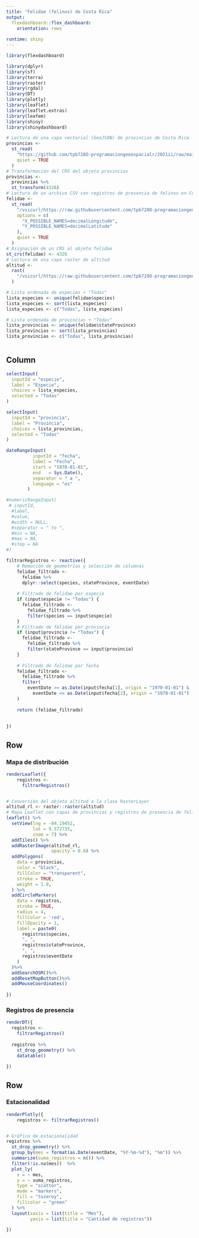 ```yaml
---
title: "Felidae (felinos) de Costa Rica"
output: 
  flexdashboard::flex_dashboard:
    orientation: rows
    
runtime: shiny
---
```


```r
library(flexdashboard)
```

```r
library(dplyr)
library(sf)
library(terra)
library(raster)
library(rgdal)
library(DT)
library(plotly)
library(leaflet)
library(leaflet.extras)
library(leafem)
library(shiny)
library(shinydashboard)
```

```r
# Lectura de una capa vectorial (GeoJSON) de provincias de Costa Rica
provincias <-
  st_read(
    "https://github.com/tpb728O-programaciongeoespacialr/2021ii/raw/main/datos/ign/delimitacion-territorial-administrativa/provincias-simplificadas_100m.geojson",
    quiet = TRUE
  )
# Transformación del CRS del objeto provincias
provincias <-
  provincias %>%
  st_transform(4326)
# Lectura de un archivo CSV con registros de presencia de felinos en Costa Rica
felidae <-
  st_read(
    "/vsicurl/https://raw.githubusercontent.com/tpb728O-programaciongeoespacialr/2021ii/main/datos/gbif/felidae.csv",
    options = c(
      "X_POSSIBLE_NAMES=decimalLongitude",
      "Y_POSSIBLE_NAMES=decimalLatitude"
    ),
    quiet = TRUE
  )
# Asignación de un CRS al objeto felidae
st_crs(felidae) <- 4326
# Lectura de una capa raster de altitud
altitud <-
  rast(
    "/vsicurl/https://raw.githubusercontent.com/tpb728O-programaciongeoespacialr/2021ii/master/datos/worldclim/altitud.tif"
  )

# Lista ordenada de especies + "Todas"
lista_especies <- unique(felidae$species)
lista_especies <- sort(lista_especies)
lista_especies <- c("Todas", lista_especies)

# Lista ordenada de provincias + "Todas"
lista_provincias <- unique(felidae$stateProvince)
lista_provincias <- sort(lista_provincias)
lista_provincias <- c("Todas", lista_provincias)



```

Column {.sidebar}
-----------------------------------------------------------------------

```r
selectInput(
  inputId = "especie",
  label = "Especie",
  choices = lista_especies,
  selected = "Todas"
)

selectInput(
  inputId = "provincia",
  label = "Provincia",
  choices = lista_provincias,
  selected = "Todas"
)

dateRangeInput(
          inputId = "fecha",
          label = "Fecha",
          start = "1970-01-01",
          end   = Sys.Date(),
          separator = " a ",
          language = "es"
        )

#numericRangeInput(
 # inputId,
  #label,
  #value,
  #width = NULL,
  #separator = " to ",
  #min = NA,
  #max = NA,
  #step = NA
#)

filtrarRegistros <- reactive({
    # Remoción de geometrías y selección de columnas
    felidae_filtrado <-
      felidae %>%
      dplyr::select(species, stateProvince, eventDate)
    
    # Filtrado de felidae por especie
    if (input$especie != "Todas") {
      felidae_filtrado <-
        felidae_filtrado %>%
        filter(species == input$especie)
    }
    # Filtrado de felidae por provincia
    if (input$provincia != "Todas") {
      felidae_filtrado <-
        felidae_filtrado %>%
        filter(stateProvince == input$provincia)
    }
    
    # Filtrado de felidae por fecha
    felidae_filtrado <-
      felidae_filtrado %>%
      filter(
        eventDate >= as.Date(input$fecha[1], origin = "1970-01-01") &
          eventDate <= as.Date(input$fecha[2], origin = "1970-01-01")
    )
      
    return (felidae_filtrado)
    
    
})

```

Row
-----------------------------------------------------------------------

### Mapa de distribución

```r

renderLeaflet({
    registros <-
      filtrarRegistros() 


# Conversión del objeto altitud a la clase RasterLayer
altitud_rl <- raster::raster(altitud)
# Mapa Leaflet con capas de provincias y registros de presencia de felinos
leaflet() %>%
  setView(lng = -84.19452,
          lat = 9.572735,
          zoom = 7) %>%
  addTiles() %>%
  addRasterImage(altitud_rl,
                 opacity = 0.6) %>%
  addPolygons(
    data = provincias,
    color = "black",
    fillColor = "transparent",
    stroke = TRUE,
    weight = 1.0,
  ) %>%
  addCircleMarkers(
    data = registros,
    stroke = TRUE,
    radius = 4,
    fillColor = 'red',
    fillOpacity = 1,
    label = paste0(
      registros$species,
      ", ",
      registros$stateProvince,
      ", ",
      registros$eventDate
    )
  )%>%
  addSearchOSM()%>%
  addResetMapButton()%>%
  addMouseCoordinates()
  
})
```

### Registros de presencia

```r
renderDT({
  registros <-
    filtrarRegistros()
  
  registros %>%
    st_drop_geometry() %>%
    datatable()
  
})
```

Row
-----------------------------------------------------------------------

### Estacionalidad

```r

renderPlotly({
    registros <- filtrarRegistros()


# Gráfico de estacionalidad
registros %>%
  st_drop_geometry() %>%
  group_by(mes = format(as.Date(eventDate, "%Y-%m-%d"), "%m")) %>%
  summarize(suma_registros = n()) %>%
  filter(!is.na(mes))  %>%
  plot_ly(
    x = ~ mes,
    y = ~ suma_registros,
    type = "scatter",
    mode = "markers",
    fill = "tozeroy",
    fillcolor = "green"
  ) %>%
  layout(xaxis = list(title = "Mes"),
         yaxis = list(title = "Cantidad de registros"))

})
```